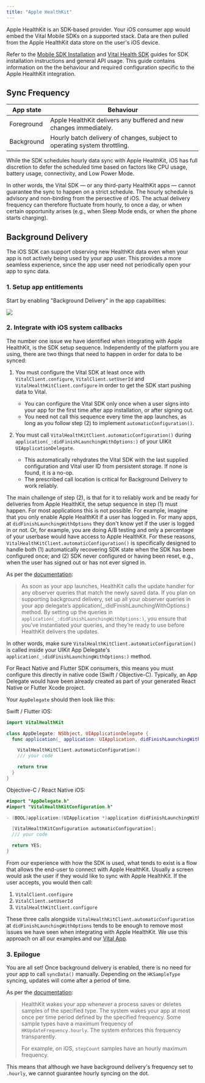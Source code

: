 ```yaml
---
title: "Apple HealthKit"
---
```


Apple HealthKit is an SDK-based provider. Your iOS consumer app would embed the Vital Mobile SDKs on a supported
stack. Data are then pulled from the Apple HealthKit data store on the user's iOS device.

Refer to the [Mobile SDK Installation](/wearables/sdks/installation) and [Vital Health SDK](/wearables/sdks/vital-health) guides for SDK installation
instructions and general API usage. This guide contains information on the the behaviour and required configuration
specific to the Apple HealthKit integration.

## Sync Frequency

| App state  | Behaviour |
| ---------- | --------- |
| Foreground | Apple HealthKit delivers any buffered and new changes immediately. |
| Background | Hourly batch delivery of changes, subject to operating system throttling. |

While the SDK schedules hourly data sync with Apple HealthKit, iOS has full discretion to defer the scheduled time
based on factors like CPU usage, battery usage, connectivity, and Low Power Mode.

In other words, the Vital SDK — or any third-party HealthKit apps — cannot guarantee the sync to happen on a strict
schedule. The hourly schedule is advisory and non-binding from the persective of iOS. The actual delivery frequency
can therefore fluctuate from hourly, to once a day, or when certain opportunity arises (e.g., when Sleep Mode ends,
or when the phone starts charging).


## Background Delivery


The iOS SDK can support observing new HealthKit data even when your app is not actively being used by your app user.
This provides a more seamless experience, since the app user need not periodically open your app to sync data.

### 1. Setup app entitlements 

Start by enabling "Background Delivery" in the app capabilities:

<img src="/img/iOS/health_kit_permission_background_delivery.png" />


### 2. Integrate with iOS system callbacks

The number one issue we have identified when integrating with Apple HealthKit, is the SDK setup sequence. Independently of the platform you are using, there are two things that need to happen in order for data to be synced:

1. You must configure the Vital SDK at least once with `VitalClient.configure`, `VitalClient.setUserId` and `VitalHealthKitClient.configure` in order to get the SDK start pushing data to Vital.
   * You can configure the Vital SDK only once when a user signs into your app for the first time after app installation, or after signing out.
   * You need not call this sequence every time the app launches, as long as you follow step (2) to implement `automaticConfiguration()`.

2. You must call `VitalHealthKitClient.automaticConfiguration()` during `application(_:didFinishLaunchingWithOptions:)` of your UIKit `UIApplicationDelegate`.
   * This automatically rehydrates the Vital SDK with the last supplied configuration and Vital user ID from persistent storage. If none is found, it is a no-op.
   * The prescribed call location is critical for Background Delivery to work reliably.

The main challenge of step (2), is that for it to reliably work and be ready for deliveries from Apple HealthKit, the setup sequence in step (1) must happen. For most applications this is not possible. For example, imagine that you only enable Apple HealthKit if a user has logged in. For many apps, at `didFinishLaunchingWithOptions` they don't know yet if the user is logged in or not. Or, for example, you are doing A/B testing and only a percentage of your userbase would have access to Apple HealthKit. For these reasons, `VitalHealthKitClient.automaticConfiguration()` is specifically designed to handle both (1) automatically recovering SDK state when the SDK has been configured once; and (2) SDK never configured or having been reset, e.g., when the user has signed out or has not ever signed in.

<Warning>

As per the [documentation](https://developer.apple.com/documentation/healthkit/hkhealthstore/1614175-enablebackgrounddelivery):

> As soon as your app launches, HealthKit calls the update handler for any observer queries that match the newly saved data. If you plan on supporting background delivery, set up all your observer queries in your app delegate’s application(_:didFinishLaunchingWithOptions:) method. By setting up the queries in `application(_:didFinishLaunchingWithOptions:)`, you ensure that you’ve instantiated your queries, and they’re ready to use before HealthKit delivers the updates.

In other words, make sure `VitalHealthKitClient.automaticConfiguration()` is called inside your UIKit App Delegate's `application(_:didFinishLaunchingWithOptions:)` method. 

For React Native and Flutter SDK consumers, this means you must configure this directly in native code (Swift / Objective-C). Typically, an App Delegate would have
been already created as part of your generated React Native or Flutter Xcode project.

</Warning>


Your `AppDelegate` should then look like this:

Swift / Flutter iOS:
```swift
import VitalHealthKit

class AppDelegate: NSObject, UIApplicationDelegate {
  func application(_ application: UIApplication, didFinishLaunchingWithOptions launchOptions: [UIApplication.LaunchOptionsKey : Any]? = nil) -> Bool {

    VitalHealthKitClient.automaticConfiguration()
    /// your code

    return true
  }
}
```

Objective-C / React Native iOS:
```swift
#import "AppDelegate.h"
#import "VitalHealthKitConfiguration.h"

- (BOOL)application:(UIApplication *)application didFinishLaunchingWithOptions:(NSDictionary *)launchOptions {

  [VitalHealthKitConfiguration automaticConfiguration];
  /// your code

  return YES;
}
```

From our experience with how the SDK is used, what tends to exist is a flow that allows the end-user to connect with Apple HealthKit. Usually a screen would ask the user if they would like to sync with Apple HealthKit. If the user accepts, you would then call:

1. `VitalClient.configure`
2. `VitalClient.setUserId`
3. `VitalHealthKitClient.configure`

These three calls alongside `VitalHealthKitClient.automaticConfiguration` at `didFinishLaunchingWithOptions` tends to be enough to remove most issues we have seen when integrating with Apple HealthKit. We use this approach on all our examples and our [Vital App](/wearables/vital-app/introduction).

### 3. Epilogue

You are all set! Once background delivery is enabled, there is no need for your app to call `syncData()` manually. Depending on the `HKSampleType` syncing, updates will come after a period of time.

<Note>

As per the [documentation](https://developer.apple.com/documentation/healthkit/hkhealthstore/1614175-enablebackgrounddelivery):

> HealthKit wakes your app whenever a process saves or deletes samples of the specified type. The system wakes your app at most once per time period defined by the specified frequency. Some sample types have a maximum frequency of `HKUpdateFrequency.hourly`. The system enforces this frequency transparently.
>
> For example, on iOS, `stepCount` samples have an hourly maximum frequency.

This means that although we have background delivery's frequency set to `.hourly`, we cannot guarantee hourly syncing on the dot.

</Note>
